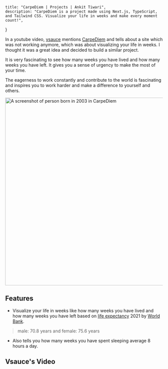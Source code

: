     title: "CarpeDiem | Projects | Ankit Tiwari",
    description: "CarpeDiem is a project made using Next.js, TypeScript, and Tailwind CSS. Visualize your life in weeks and make every moment count!",
}


In a youtube video, [vsauce](https://www.youtube.com/@Vsauce) mentions [CarpeDiem](https://en.wikipedia.org/wiki/Carpe_diem) and tells about a site which was not working anymore, which was about visualizing your life in weeks. I thought it was a great idea and decided to build a similar project.

It is very fascinating to see how many weeks you have lived and how many weeks you have left. It gives you a sense of urgency to make the most of your time.

The eagerness to work constantly and contribute to the world is fascinating and inspires you to work harder and make a difference to yourself and others.

<Image link="/images/carpediem.png" alt="A screenshot of person born in 2003 in CarpeDiem" height="600" width="1000" />

## Features
- Visualize your life in weeks like how many weeks you have lived and how many weeks you have left based on [life expectancy](https://en.wikipedia.org/wiki/Life_expectancy) 2021 by [World Bank](https://data.worldbank.org/indicator/SP.DYN.LE00.IN).
> male: 70.8 years and female: 75.6 years
- Also tells you how many weeks you have spent sleeping average 8 hours a day.

## Vsauce's Video
<YouTube videoId="QBK3QpQVnaw" />